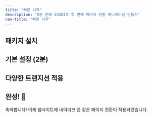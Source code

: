 ```yaml
---
title: "빠른 시작"
description: "5분 안에 SSGOI로 첫 번째 페이지 전환 애니메이션 만들기"
nav-title: "빠른 시작"
---
```


## 패키지 설치

<PackageInstall />

## 기본 설정 (2분)

<BasicSetup />

## 다양한 트랜지션 적용

<VariousTransitions />

## 완성! 🎉

축하합니다! 이제 웹사이트에 네이티브 앱 같은 페이지 전환이 적용되었습니다.
